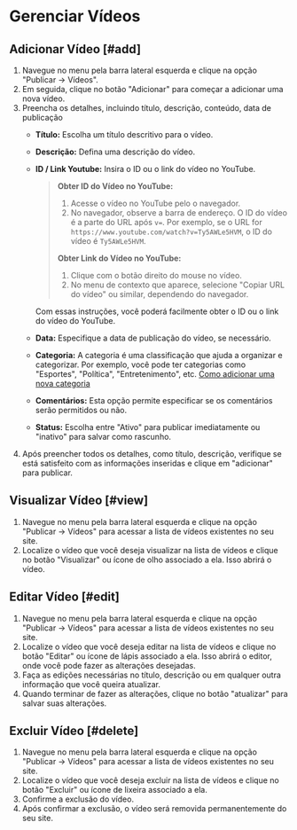 # Gerenciar Vídeos

## Adicionar Vídeo [#add]
1. Navegue no menu pela barra lateral esquerda e clique na opção "Publicar -> Vídeos".
2. Em seguida, clique no botão "Adicionar" para começar a adicionar uma nova vídeo.
3. Preencha os detalhes, incluindo título, descrição, conteúdo, data de publicação
    - **Título:** Escolha um título descritivo para o vídeo.
    - **Descrição:** Defina uma descrição do vídeo.
    - **ID / Link Youtube:** Insira o ID ou o link do vídeo no YouTube.
        > **Obter ID do Vídeo no YouTube:**
        >    1. Acesse o vídeo no YouTube pelo o navegador.
        >    2. No navegador, observe a barra de endereço. O ID do vídeo é a parte do URL após `v=`. Por exemplo, se o URL for `https://www.youtube.com/watch?v=Ty5AWLe5HVM`, o ID do vídeo é `Ty5AWLe5HVM`.
        >
        > **Obter Link do Vídeo no YouTube:**
        >   1. Clique com o botão direito do mouse no vídeo.
        >   2. No menu de contexto que aparece, selecione "Copiar URL do vídeo" ou similar, dependendo do navegador.

        Com essas instruções, você poderá facilmente obter o ID ou o link do vídeo do YouTube.

    - **Data:** Especifique a data de publicação do vídeo, se necessário.
    - **Categoria:** A categoria é uma classificação que ajuda a organizar e categorizar. Por exemplo, você pode ter categorias como "Esportes", "Política", "Entretenimento", etc. [Como adicionar uma nova categoria](categories#add)
    - **Comentários:** Esta opção permite especificar se os comentários serão permitidos ou não.
    - **Status:** Escolha entre "Ativo" para publicar imediatamente ou "inativo" para salvar como rascunho.
4. Após preencher todos os detalhes, como título, descrição, verifique se está satisfeito com as informações inseridas e clique em "adicionar" para publicar.

## Visualizar Vídeo [#view]
1. Navegue no menu pela barra lateral esquerda e clique na opção "Publicar -> Vídeos" para acessar a lista de vídeos existentes no seu site.
2. Localize o vídeo que você deseja visualizar na lista de vídeos e clique no botão "Visualizar" ou ícone de olho associado a ela. Isso abrirá o vídeo.

## Editar Vídeo [#edit]
1. Navegue no menu pela barra lateral esquerda e clique na opção "Publicar -> Vídeos" para acessar a lista de vídeos existentes no seu site.
2. Localize o vídeo que você deseja editar na lista de vídeos e clique no botão "Editar" ou ícone de lápis associado a ela. Isso abrirá o editor, onde você pode fazer as alterações desejadas.
3. Faça as edições necessárias no título, descrição ou em qualquer outra informação que você queira atualizar.
4. Quando terminar de fazer as alterações, clique no botão "atualizar" para salvar suas alterações.

## Excluir Vídeo [#delete]
1. Navegue no menu pela barra lateral esquerda e clique na opção "Publicar -> Vídeos" para acessar a lista de vídeos existentes no seu site.
2. Localize o vídeo que você deseja excluir na lista de vídeos e clique no botão "Excluir" ou ícone de lixeira associado a ela.
3. Confirme a exclusão do vídeo.
4. Após confirmar a exclusão, o vídeo será removida permanentemente do seu site.

